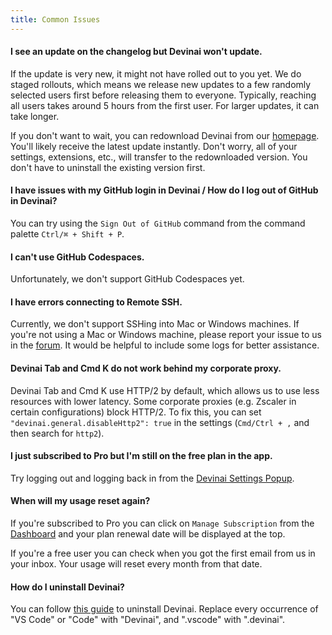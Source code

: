 ```yaml
---
title: Common Issues
---
```


#### I see an update on the changelog but Devinai won't update.

If the update is very new, it might not have rolled out to you yet. We do staged rollouts, which means we release new updates to a few randomly selected users first before releasing them to everyone. Typically, reaching all users takes around 5 hours from the first user. For larger updates, it can take longer.

If you don't want to wait, you can redownload Devinai from our [homepage](https://devinai.khulnasoft.com/). You'll likely receive the latest update instantly. Don't worry, all of your settings, extensions, etc., will transfer to the redownloaded version. You don't have to uninstall the existing version first.

#### I have issues with my GitHub login in Devinai / How do I log out of GitHub in Devinai?

You can try using the `Sign Out of GitHub` command from the command palette `Ctrl/⌘ + Shift + P`.

#### I can't use GitHub Codespaces.

Unfortunately, we don't support GitHub Codespaces yet.

#### I have errors connecting to Remote SSH.

Currently, we don't support SSHing into Mac or Windows machines. If you're not using a Mac or Windows machine, please report your issue to us in the [forum](https://forum.devinai.khulnasoft.com/). It would be helpful to include some logs for better assistance.

#### Devinai Tab and Cmd K do not work behind my corporate proxy.

Devinai Tab and Cmd K use HTTP/2 by default, which allows us to use less resources with lower latency. Some corporate proxies (e.g. Zscaler in certain configurations) block HTTP/2. To fix this, you can set `"devinai.general.disableHttp2": true` in the settings (`Cmd/Ctrl + ,` and then search for `http2`).

#### I just subscribed to Pro but I'm still on the free plan in the app.

Try logging out and logging back in from the [Devinai Settings Popup](/get-started/glossary#devinai-settings-popup).

#### When will my usage reset again?

If you're subscribed to Pro you can click on `Manage Subscription` from the [Dashboard](https://devinai.khulnasoft.com/settings) and your plan renewal date will be displayed at the top.

If you're a free user you can check when you got the first email from us in your inbox. Your usage will reset every month from that date.

#### How do I uninstall Devinai?

You can follow [this guide](https://code.visualstudio.com/docs/setup/uninstall) to uninstall Devinai. Replace every occurrence of "VS Code" or "Code" with "Devinai", and ".vscode" with ".devinai".
